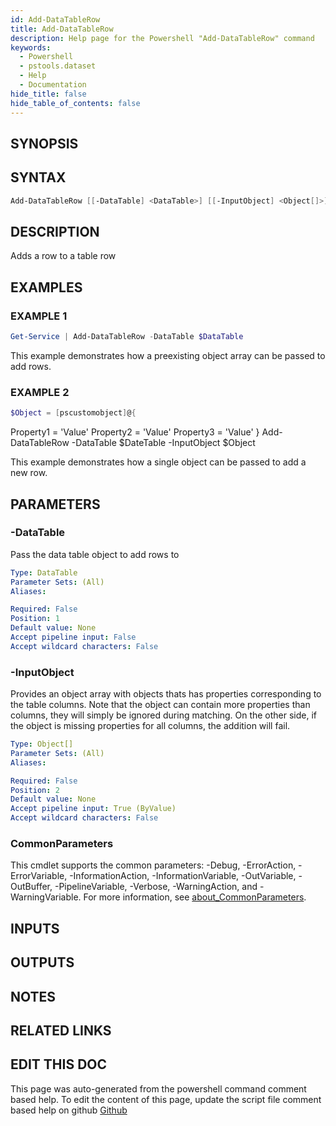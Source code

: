 ```yaml
---
id: Add-DataTableRow
title: Add-DataTableRow
description: Help page for the Powershell "Add-DataTableRow" command
keywords:
  - Powershell
  - pstools.dataset
  - Help
  - Documentation
hide_title: false
hide_table_of_contents: false
---
```


## SYNOPSIS

## SYNTAX

```powershell
Add-DataTableRow [[-DataTable] <DataTable>] [[-InputObject] <Object[]>] [<CommonParameters>]
```

## DESCRIPTION

Adds a row to a table row

## EXAMPLES

### EXAMPLE 1

```powershell
Get-Service | Add-DataTableRow -DataTable $DataTable
```

This example demonstrates how a preexisting object array
can be passed to add rows.

### EXAMPLE 2

```powershell
$Object = [pscustomobject]@{
```

Property1 = 'Value'
    Property2 = 'Value'
    Property3 = 'Value'
}
Add-DataTableRow -DataTable $DateTable -InputObject $Object

This example demonstrates how a single object can be passed to add a new row.

## PARAMETERS

### -DataTable

Pass the data table object to add rows to

```yaml
Type: DataTable
Parameter Sets: (All)
Aliases:

Required: False
Position: 1
Default value: None
Accept pipeline input: False
Accept wildcard characters: False
```

### -InputObject

Provides an object array with objects thats 
has properties corresponding to the table columns. 
Note that the object can contain more properties 
than columns, they will simply be ignored during 
matching.
On the other side, if the object is missing
properties for all columns, the addition will fail.

```yaml
Type: Object[]
Parameter Sets: (All)
Aliases:

Required: False
Position: 2
Default value: None
Accept pipeline input: True (ByValue)
Accept wildcard characters: False
```

### CommonParameters

This cmdlet supports the common parameters: -Debug, -ErrorAction, -ErrorVariable, -InformationAction, -InformationVariable, -OutVariable, -OutBuffer, -PipelineVariable, -Verbose, -WarningAction, and -WarningVariable. For more information, see [about_CommonParameters](http://go.microsoft.com/fwlink/?LinkID=113216).

## INPUTS

## OUTPUTS

## NOTES

## RELATED LINKS

## EDIT THIS DOC 

This page was auto-generated from the powershell command comment based help. To edit the content of this page, update the script file comment based help on github [Github](https://github.com/hanpq/pstools.dataset)
